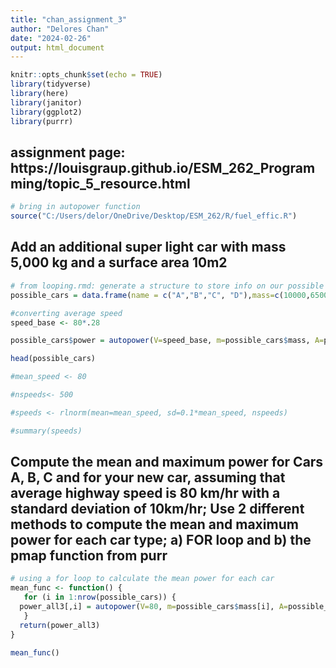 ```yaml
---
title: "chan_assignment_3"
author: "Delores Chan"
date: "2024-02-26"
output: html_document
---
```


```r
knitr::opts_chunk$set(echo = TRUE)
library(tidyverse)
library(here)
library(janitor)
library(ggplot2)
library(purrr)
```

## assignment page: https://louisgraup.github.io/ESM_262_Programming/topic_5_resource.html

```r
# bring in autopower function
source("C:/Users/delor/OneDrive/Desktop/ESM_262/R/fuel_effic.R")
```

## Add an additional super light car with mass 5,000 kg and a surface area 10m2
```r
# from looping.rmd: generate a structure to store info on our possible cars, add an additional car
possible_cars = data.frame(name = c("A","B","C", "D"),mass=c(10000,65000,38000, 5000), area = c(22,30,22, 10))

#converting average speed 
speed_base <- 80*.28 

possible_cars$power = autopower(V=speed_base, m=possible_cars$mass, A=possible_cars$area)

head(possible_cars)

#mean_speed <- 80 

#nspeeds<- 500

#speeds <- rlnorm(mean=mean_speed, sd=0.1*mean_speed, nspeeds)

#summary(speeds)
```

## Compute the mean and maximum power for Cars A, B, C and for your new car, assuming that average highway speed is 80 km/hr with a standard deviation of 10km/hr; Use 2 different methods to compute the mean and maximum power for each car type; a) FOR loop and b) the pmap function from purr
```r
# using a for loop to calculate the mean power for each car 
mean_func <- function() {
   for (i in 1:nrow(possible_cars)) {
  power_all3[,i] = autopower(V=80, m=possible_cars$mass[i], A=possible_cars$area[i])
   }
  return(power_all3)
}

mean_func()
```






